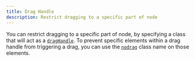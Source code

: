 ```yaml
---
title: Drag Handle
description: Restrict dragging to a specific part of node
---
```


You can restrict dragging to a specific part of node, by specifying a class that will act as a [`dragHandle`](/api-reference/types/node). To prevent specific elements within a drag handle from triggering a drag, you can use the [`nodrag`](/api-reference/types/node-props#notes) class name on those elements.

<RemoteCodeViewer route="examples/nodes/drag-handle" framework="svelte" />
